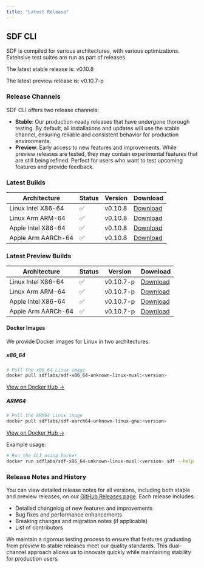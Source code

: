 ```yaml
---
title: "Latest Release" 
---
```


## SDF CLI

SDF is compiled for various architectures, with various optimizations. Extensive
test suites are run as part of releases.

The latest stable release is:
v0.10.8

The latest preview release is: 
v0.10.7-p

### Release Channels

SDF CLI offers two release channels:

- **Stable**: Our production-ready releases that have undergone thorough testing. By default, all installations and updates will use the stable channel, ensuring reliable and consistent behavior for production environments.
- **Preview**: Early access to new features and improvements. While preview releases are tested, they may contain experimental features that are still being refined. Perfect for users who want to test upcoming features and provide feedback.

### Latest Builds

| Architecture           | Status | Version | Download |
| ---------------------- | ------ | ------- | -------- |
| Linux Intel X86-64     |   ✅   | v0.10.8  | [Download](https://cdn.sdf.com/releases/download/sdf-v0.10.8-x86_64-unknown-linux-musl.tar.gz) |
| Linux Arm ARM-64       |   ✅   | v0.10.8  | [Download](https://cdn.sdf.com/releases/download/sdf-v0.10.8-arm-unknown-linux-gnueabihf.tar.gz) |
| Apple Intel X86-64     |   ✅   | v0.10.8  | [Download](https://cdn.sdf.com/releases/download/sdf-v0.10.8-x86_64-apple-darwin.tar.gz) |
| Apple Arm AARCh-64     |   ✅   | v0.10.8  | [Download](https://cdn.sdf.com/releases/download/sdf-v0.10.8-aarch64-apple-darwin.tar.gz) |


### Latest Preview Builds

| Architecture           | Status | Version | Download |
| ---------------------- | ------ | ------- | -------- |
| Linux Intel X86-64     |   ✅   | v0.10.7-p  | [Download](https://cdn.sdf.com/releases/download/sdf-v0.10.7-p-x86_64-unknown-linux-musl.tar.gz) |
| Linux Arm ARM-64       |   ✅   | v0.10.7-p  | [Download](https://cdn.sdf.com/releases/download/sdf-v0.10.7-p-arm-unknown-linux-gnueabihf.tar.gz) |
| Apple Intel X86-64     |   ✅   | v0.10.7-p  | [Download](https://cdn.sdf.com/releases/download/sdf-v0.10.7-p-x86_64-apple-darwin.tar.gz) |
| Apple Arm AARCh-64     |   ✅   | v0.10.7-p  | [Download](https://cdn.sdf.com/releases/download/sdf-v0.10.7-p-aarch64-apple-darwin.tar.gz) |


#### Docker Images

We provide Docker images for Linux in two architectures:

##### x86_64
```bash
# Pull the x86_64 Linux image
docker pull sdflabs/sdf-x86_64-unknown-linux-musl:<version>
```
[View on Docker Hub →](https://hub.docker.com/r/sdflabs/sdf-x86_64-unknown-linux-musl)

##### ARM64
```bash
# Pull the ARM64 Linux image
docker pull sdflabs/sdf-aarch64-unknown-linux-gnu:<version>
```
[View on Docker Hub →](https://hub.docker.com/r/sdflabs/sdf-aarch64-unknown-linux-gnu)

Example usage:
```bash
# Run the CLI using Docker
docker run sdflabs/sdf-x86_64-unknown-linux-musl:<version> sdf --help
```

### Release Notes and History

You can view detailed release notes for all versions, including both stable and preview releases, on our [GitHub Releases page](https://github.com/sdf-labs/sdf-cli/releases). Each release includes:

- Detailed changelog of new features and improvements
- Bug fixes and performance enhancements
- Breaking changes and migration notes (if applicable)
- List of contributors

We maintain a rigorous testing process to ensure that features graduating from preview to stable releases meet our quality standards. This dual-channel approach allows us to innovate quickly while maintaining stability for production users.
